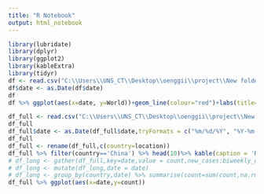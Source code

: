 ```yaml
---
title: "R Notebook"
output: html_notebook
---
```



```r
library(lubridate)
library(dplyr)
library(ggplot2)
library(kableExtra)
library(tidyr)
df <- read.csv("C:\\Users\\UNS_CT\\Desktop\\oenggii\\project\\New folder\\total_cases.csv")
df$date <- as.Date(df$date)
df
df %>% ggplot(aes(x=date, y=World))+geom_line(colour="red")+labs(title=paste0('Numbers of Cases Worldwide (log scale) '))

```
```r
df_full <- read.csv("C:\\Users\\UNS_CT\\Desktop\\oenggii\\project\\New folder\\full_data.csv")
df_full
df_full$date <- as.Date(df_full$date,tryFormats = c("%m/%d/%Y", "%Y-%m-%d"))
df_full
df_full <- rename(df_full,c(country=location))
df_full %>% filter(country=='China') %>% head(10)%>% kable(caption = 'Raw data(with first 10 Columns Only)',format.args=list(big.mark=','))%>%kable_styling(latex_options = c('striped', 'hold_position', 'repeat_header'))
# df_long <- gather(df_full,key=date,value = count,new_cases:biweekly_deaths)
# df_long <- mutate(df_long,date = date)
# df_long <- group_by(country,date) %>% summarise(count=sum(count,na.rm=T))%>%as.data.frame()
df_full %>% ggplot(aes(x=date,y=count))


```
